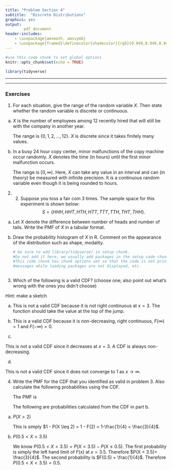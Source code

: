 ```yaml
---
title: "Problem Section 4"
subtitle:  "Discrete Distributions"
graphics: yes
output: 
        pdf_document
header-includes:
    - \usepackage{amsmath, amssymb}
    - \usepackage{framed}\definecolor{shadecolor}{rgb}{0.949,0.949,0.949}
---
```


```r
#use this code chunk to set global options
knitr::opts_chunk$set(echo = TRUE)

library(tidyverse)
```


* * * 
\begin{shaded}

\textbf{Learning Outcomes}

The problems are designed to build conceptual understanding and problem-solving skills. The emphasis is on learning to find, evaluate and build confidence.
The specific tasks include: 

    - Identifying the range of discrete and continuous random variables
   
   - Deriving the PMF and CDF of a discrete random variable
   
   - Recognizing properties of CDFs
   
   - Back up and support work with relevant explanations
   

\end{shaded}

* * *

### Exercises 

1. For each situation, give the range of the random variable $X$. Then state whether the random variable is discrete or continuous.

a. $X$ is the number of employees among 12 recently hired that will still be with the company in another year.
    	
    The range is $\{0,1,2,\dots, 12\}$. $X$ is discrete since it takes finitely many values.
		
b. In a busy 24 hour copy center, minor malfunctions of the copy machine occur randomly. $X$ denotes the time (in hours) until the first minor malfunction occurs.
	 
	 The range is $[0, \infty)$. Here, $X$ can take any value in an interval and can (in theory) be measured with infinite precision. It is a continuous random variable even though it is being rounded to hours.
	 
2. 2. Suppose you toss a fair coin 3 times. The sample space for this experiment is shown below:
$$S = \{ HHH, HHT, HTH, HTT, TTT,TTH, THT, THH \}.$$

a. Let $X$ denote the difference between number of heads and number of tails. Write the PMF of $X$ in a tabular format.   

    \begin{tabular}{|c|c|c|c|c|} \hline
    $x$ & -3 & -1 & 1 & 3 \\ \hline
    $f(x)$ & 1/8 & 3/8 & 3/8 & 1/8 \\ \hline
    \end{tabular}

b. Draw the probability histogram of $X$ in R. Comment on the appearance of the distribution such as shape, modality.

    ```r
    # be sure to add library(tidyverse) in setup chunk. 
    #Do not add it here, we usually add packages in the setup code chunk
    #This code chunk has chunk options set so that the code is not printed,
    #messages while loading packages are not displayed, etc.

    

    ```



3. Which of the following is a valid CDF? (choose one; also point out what's wrong with the ones you didn't choose)

Hint: make a sketch 

a. 
\begin{align*} 
        F(x) &= \left\{ \begin{array}{cc} 
                 0 & x < 0\\
                 \frac{1}{4} & 0 \leq x \leq 3 \\
                 \frac{3}{4} & 3 <  x < 5 \\
                 1 & 5 \leq x \end{array} \right. \end{align*}

    This is not a valid CDF because it is not right continuous at $x=3$. The function should take the value at the top of the jump.
    
b.
\begin{align*} 
        F(x) &= \left\{ \begin{array}{cc} 
                 0 & x < 0\\
                 \frac{1}{4} & 0 \leq x < 3 \\ 
                 \frac{3}{4} & 3 \leq x < 5 \\ 
                 1 & 5 \leq x \end{array} \right. \end{align*}

    This is a valid CDF because it is non-decreasing, right continuous, $F(\infty) = 1$ and $F(-\infty) = 0$.

c. 
\begin{align*} 
      F(x) &= \left\{ \begin{array}{cc} 
                 0 & x < 0\\
                 \frac{3}{4} & 0 \leq x < 3 \\ 
                 \frac{1}{4} & 3 \leq x < 5 \\ 
                 1 & 5 \leq x \end{array} \right. \end{align*}
   
This is not a valid CDF since it decreases at $x=3$. A CDF is always non-decreasing.


d.
\begin{align*} 
       F(x) &= \left\{ \begin{array}{cc} 
                 0 & x < 0\\
                 \frac{1}{4} & 0 \leq x < 3 \\ 
                 \frac{3}{4} & 3 \leq x < 5 \\ 
                 \frac{7}{8} & 5 \leq x \end{array}   
                 \right.                      
\end{align*}              

This is not a valid CDF since it does not converge to 1 as $x \rightarrow \infty$.

4. Write the PMF for the CDF that you identified as valid in problem 3. Also calculate the following probabilities using the CDF.  

    The PMF is
    \begin{align*}
    f(x) &= \left\{ \begin{array}{cc}
                      \frac{1}{4} & x = 0\\
                      \frac{1}{2} & x = 3 \\
                      \frac{1}{4} & x = 5
                      \end{array} \right.
    \end{align*}
    
    The following are probabilities calculated from the CDF in part b.
    
a. $P(X > 2)$ 

    This is simply $1 - P(X \leq 2) = 1 - F(2) = 1-\frac{1}{4} = \frac{3}{4}$. 

b. $P(0.5 < X < 3.5)$

    We know $P(0.5 < X < 3.5) = P(X < 3.5) - P(X \leq 0.5)$. The first probability is simply the left hand limit of $F(x)$ at $x = 3.5$. Therefore $P(X < 3.5)= \frac{3}{4}$.
    The second probability is $F(0.5) = \frac{1}{4}$. Therefore $P(0.5 < X < 3.5) = 0.5$.
    
    


